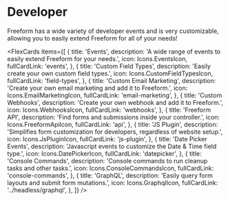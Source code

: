 

# Developer

Freeform has a wide variety of developer events and is very customizable, allowing you to easily extend Freeform for all of your needs!

<FlexCards
  items={[
    {
      title: 'Events',
      description:
        'A wide range of events to easily extend Freeform for your needs.',
      icon: Icons.EventsIcon,
      fullCardLink: 'events',
    },
    {
      title: 'Custom Field Types',
      description: 'Easily create your own custom field types.',
      icon: Icons.CustomFieldTypesIcon,
      fullCardLink: 'field-types',
    },
    {
      title: 'Custom Email Marketing',
      description: 'Create your own email marketing and add it to Freeform.',
      icon: Icons.EmailMarketingIcon,
      fullCardLink: 'email-marketing',
    },
    {
      title: 'Custom Webhooks',
      description: 'Create your own webhook and add it to Freeform.',
      icon: Icons.WebhooksIcon,
      fullCardLink: 'webhooks',
    },
    {
      title: 'Freeform API',
      description: 'Find forms and submissions inside your controller.',
      icon: Icons.FreeformApiIcon,
      fullCardLink: 'api',
    },
    {
      title: 'JS Plugin',
      description:
        'Simplifies form customization for developers, regardless of website setup.',
      icon: Icons.JsPluginIcon,
      fullCardLink: 'js-plugin',
    },
    {
      title: 'Date Picker Events',
      description: 'Javascript events to customize the Date & Time field type.',
      icon: Icons.DatePickerIcon,
      fullCardLink: 'datepicker',
    },
    {
      title: 'Console Commands',
      description: 'Console commands to run cleanup tasks and other tasks.',
      icon: Icons.ConsoleCommandsIcon,
      fullCardLink: 'console-commands',
    },
    {
      title: 'GraphQL',
      description: 'Easily query form layouts and submit form mutations.',
      icon: Icons.GraphqlIcon,
      fullCardLink: '../headless/graphql',
    },
  ]}
/>
